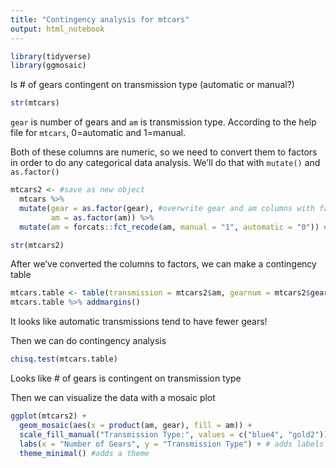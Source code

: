 ```yaml
---
title: "Contingency analysis for mtcars"
output: html_notebook
---
```

```r
library(tidyverse)
library(ggmosaic)
```

Is # of gears contingent on transmission type (automatic or manual?)

```r
str(mtcars)
```

`gear` is number of gears and `am` is transmission type.  According to the help file for `mtcars`, 0=automatic and 1=manual.

Both of these columns are numeric, so we need to convert them to factors in order to do any categorical data analysis.  We'll do that with `mutate()` and `as.factor()`

```r
mtcars2 <- #save as new object
  mtcars %>% 
  mutate(gear = as.factor(gear), #overwrite gear and am columns with factor versions
         am = as.factor(am)) %>% 
  mutate(am = forcats::fct_recode(am, manual = "1", automatic = "0")) # rename the levels of am so we don't have to remember what 0 and 1 mean

str(mtcars2)
```

After we've converted the columns to factors, we can make a contingency table

```r
mtcars.table <- table(transmission = mtcars2$am, gearnum = mtcars2$gear)
mtcars.table %>% addmargins()
```
It looks like automatic transmissions tend to have fewer gears!

Then we can do contingency analysis
```r
chisq.test(mtcars.table)
```
Looks like # of gears is contingent on transmission type


Then we can visualize the data with a mosaic plot
```r
ggplot(mtcars2) +
  geom_mosaic(aes(x = product(am, gear), fill = am)) +
  scale_fill_manual("Transmission Type:", values = c("blue4", "gold2")) + #changes the colors and legend name
  labs(x = "Number of Gears", y = "Transmission Type") + # adds labels
  theme_minimal() #adds a theme
```

